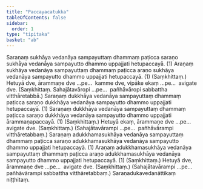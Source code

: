 ```yaml
---
title: "Paccayacatukka"
tableOfContents: false
sidebar:
  order: 1
type: "tipitaka"
basket: "ab"
---
```



<DynamicBreadcrumb />

<Division number="1">

<Paragraph number="2607">
Saraṇaṃ sukhāya vedanāya sampayuttaṃ dhammaṃ paṭicca saraṇo sukhāya vedanāya sampayutto dhammo uppajjati hetupaccayā. (1)
</Paragraph>

<Paragraph number="2608">
Araṇaṃ sukhāya vedanāya sampayuttaṃ dhammaṃ paṭicca araṇo sukhāya vedanāya sampayutto dhammo uppajjati hetupaccayā. (1) (Saṃkhittaṃ.)
</Paragraph>

</Division>
<Division number="2">

<Paragraph number="2609">
Hetuyā dve, ārammaṇe dve …pe…  kamme dve, vipāke ekaṃ …pe…  avigate dve. (Saṃkhittaṃ. Sahajātavāropi …pe…  pañhāvāropi sabbattha vitthāretabbā.)
</Paragraph>

</Division>
<Division number="3">

<Paragraph number="2610">
Saraṇaṃ dukkhāya vedanāya sampayuttaṃ dhammaṃ paṭicca saraṇo dukkhāya vedanāya sampayutto dhammo uppajjati hetupaccayā. (1)
</Paragraph>

<Paragraph number="2611">
Saraṇaṃ dukkhāya vedanāya sampayuttaṃ dhammaṃ paṭicca saraṇo dukkhāya vedanāya sampayutto dhammo uppajjati ārammaṇapaccayā. (1) (Saṃkhittaṃ.)
</Paragraph>

</Division>
<Division number="4">

<Paragraph number="2612">
Hetuyā ekaṃ, ārammaṇe dve …pe…  avigate dve. (Saṃkhittaṃ.)
</Paragraph>

<Paragraph number="2613">
(Sahajātavārampi …pe…  pañhāvārampi vitthāretabbaṃ.)
</Paragraph>

</Division>
<Division number="5">

<Paragraph number="2614">
Saraṇaṃ adukkhamasukhāya vedanāya sampayuttaṃ dhammaṃ paṭicca saraṇo adukkhamasukhāya vedanāya sampayutto dhammo uppajjati hetupaccayā. (1)
</Paragraph>

<Paragraph number="2615">
Araṇaṃ adukkhamasukhāya vedanāya sampayuttaṃ dhammaṃ paṭicca araṇo adukkhamasukhāya vedanāya sampayutto dhammo uppajjati hetupaccayā. (1) (Saṃkhittaṃ.)
</Paragraph>

</Division>
<Division number="6">

<Paragraph number="2616">
Hetuyā dve, ārammaṇe dve …pe…  avigate dve. (Saṃkhittaṃ.)
</Paragraph>

<Paragraph number="2617">
(Sahajātavārampi …pe…  pañhāvārampi sabbattha vitthāretabbaṃ.)

</Paragraph>
</Division>

<Paragraph number="2618" type="center">
Saraṇadukavedanāttikaṃ niṭṭhitaṃ.
</Paragraph>